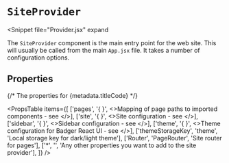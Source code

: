 
# `SiteProvider`

<Snippet
  file="Provider.jsx"
  expand
>
  The `SiteProvider` component is the main entry point for the
  web site.  This will usually be called from the main `App.jsx`
  file.  It takes a number of configuration options.
</Snippet>

## Properties

{/* The properties for {metadata.titleCode} */}

<PropsTable
  items={[
    ['pages',   '{ }', <>Mapping of page paths to imported components - see <Link to="/configuration/pages" code="pages"/></>],
    ['site',    '{ }', <>Site configuration - see <Link to="/configuration/site" code="site"/></>],
    ['sidebar', '{ }', <>Sidebar configuration - see <Link to="/configuration/sidebar" code="sidebar"/></>],
    ['theme',   '{ }', <>Theme configuration for Badger React UI - see <Link to="/configuration/theme" code="theme"/></>],
    ['themeStorageKey', 'theme', 'Local storage key for dark/light theme'],
    ['Router', 'PageRouter', 'Site router for pages'],
    ['*', '', 'Any other properties you want to add to the site provider'],
  ]}
/>
